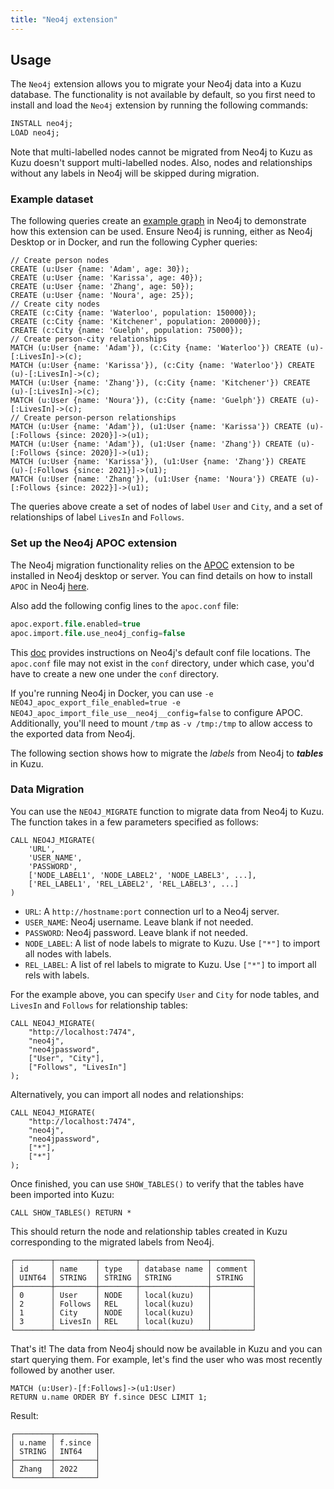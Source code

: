 ```yaml
---
title: "Neo4j extension"
---
```



## Usage
The `Neo4j` extension allows you to migrate your Neo4j data into a Kuzu database.
The functionality is not available by default, so you first need to install and load the `Neo4j` extension by running the following commands:

```sql
INSTALL neo4j;
LOAD neo4j;
```

Note that multi-labelled nodes cannot be migrated from Neo4j to Kuzu as Kuzu doesn't support multi-labelled nodes. Also,
nodes and relationships without any labels in Neo4j will be skipped during migration.

### Example dataset

The following queries create an [example graph](/cypher/query-clauses/example-database/) in Neo4j to demonstrate how this extension can be used.
Ensure Neo4j is running, either as Neo4j Desktop or in Docker, and run the following Cypher queries:

```cypher
// Create person nodes
CREATE (u:User {name: 'Adam', age: 30});
CREATE (u:User {name: 'Karissa', age: 40});
CREATE (u:User {name: 'Zhang', age: 50});
CREATE (u:User {name: 'Noura', age: 25});
// Create city nodes
CREATE (c:City {name: 'Waterloo', population: 150000});
CREATE (c:City {name: 'Kitchener', population: 200000});
CREATE (c:City {name: 'Guelph', population: 75000});
// Create person-city relationships
MATCH (u:User {name: 'Adam'}), (c:City {name: 'Waterloo'}) CREATE (u)-[:LivesIn]->(c);
MATCH (u:User {name: 'Karissa'}), (c:City {name: 'Waterloo'}) CREATE (u)-[:LivesIn]->(c);
MATCH (u:User {name: 'Zhang'}), (c:City {name: 'Kitchener'}) CREATE (u)-[:LivesIn]->(c);
MATCH (u:User {name: 'Noura'}), (c:City {name: 'Guelph'}) CREATE (u)-[:LivesIn]->(c);
// Create person-person relationships
MATCH (u:User {name: 'Adam'}), (u1:User {name: 'Karissa'}) CREATE (u)-[:Follows {since: 2020}]->(u1);
MATCH (u:User {name: 'Adam'}), (u1:User {name: 'Zhang'}) CREATE (u)-[:Follows {since: 2020}]->(u1);
MATCH (u:User {name: 'Karissa'}), (u1:User {name: 'Zhang'}) CREATE (u)-[:Follows {since: 2021}]->(u1);
MATCH (u:User {name: 'Zhang'}), (u1:User {name: 'Noura'}) CREATE (u)-[:Follows {since: 2022}]->(u1);
```

The queries above create a set of nodes of label `User` and `City`, and a set of relationships of label `LivesIn` and `Follows`.

### Set up the Neo4j APOC extension
The Neo4j migration functionality relies on the [APOC](https://neo4j.com/labs/apoc/) extension to be installed in Neo4j desktop or server. 
You can find details on how to install `APOC` in Neo4j [here](https://neo4j.com/labs/apoc/5/installation/).

Also add the following config lines to the `apoc.conf` file:
```sql
apoc.export.file.enabled=true
apoc.import.file.use_neo4j_config=false
```
This [doc](https://neo4j.com/docs/operations-manual/current/configuration/file-locations/#neo4j-config) provides instructions on Neo4j's default conf file locations.
The `apoc.conf` file may not exist in the `conf` directory, under which case, you'd have to create a new one under the `conf` directory.

If you're running Neo4j in Docker, you can use `-e NEO4J_apoc_export_file_enabled=true -e NEO4J_apoc_import_file_use__neo4j__config=false` to configure APOC.
Additionally, you'll need to mount `/tmp` as `-v /tmp:/tmp` to allow access to the exported data from Neo4j.

The following section shows how to migrate the *labels* from Neo4j to *__tables__* in Kuzu.

### Data Migration

You can use the `NEO4J_MIGRATE` function to migrate data from Neo4j to Kuzu.
The function takes in a few parameters specified as follows:

```cypher
CALL NEO4J_MIGRATE(
    'URL',
    'USER_NAME',
    'PASSWORD',
    ['NODE_LABEL1', 'NODE_LABEL2', 'NODE_LABEL3', ...],
    ['REL_LABEL1', 'REL_LABEL2', 'REL_LABEL3', ...]
)
```
- `URL`: A `http://hostname:port` connection url to a Neo4j server.
- `USER_NAME`: Neo4j username. Leave blank if not needed.
- `PASSWORD`: Neo4j password. Leave blank if not needed.
- `NODE_LABEL`: A list of node labels to migrate to Kuzu. Use `["*"]` to import all nodes with labels.
- `REL_LABEL`: A list of rel labels to migrate to Kuzu. Use `["*"]` to import all rels with labels.

For the example above, you can specify `User` and `City` for node tables, and `LivesIn` and `Follows` for relationship tables:
```cypher
CALL NEO4J_MIGRATE(
    "http://localhost:7474",
    "neo4j",
    "neo4jpassword",
    ["User", "City"],
    ["Follows", "LivesIn"]
);
```
Alternatively, you can import all nodes and relationships:
```cypher
CALL NEO4J_MIGRATE(
    "http://localhost:7474",
    "neo4j",
    "neo4jpassword",
    ["*"],
    ["*"]
);
```

Once finished, you can use `SHOW_TABLES()` to verify that the tables have been imported into Kuzu:
```cypher
CALL SHOW_TABLES() RETURN *
```

This should return the node and relationship tables created in Kuzu corresponding to the migrated labels from Neo4j.
```
┌────────┬─────────┬────────┬───────────────┬─────────┐
│ id     │ name    │ type   │ database name │ comment │
│ UINT64 │ STRING  │ STRING │ STRING        │ STRING  │
├────────┼─────────┼────────┼───────────────┼─────────┤
│ 0      │ User    │ NODE   │ local(kuzu)   │         │
│ 2      │ Follows │ REL    │ local(kuzu)   │         │
│ 1      │ City    │ NODE   │ local(kuzu)   │         │
│ 3      │ LivesIn │ REL    │ local(kuzu)   │         │
└────────┴─────────┴────────┴───────────────┴─────────┘
```

That's it! The data from Neo4j should now be available in Kuzu and you can start querying them.
For example, let's find the user who was most recently followed by another user.

```cypher
MATCH (u:User)-[f:Follows]->(u1:User)
RETURN u.name ORDER BY f.since DESC LIMIT 1;
```

Result:
```
┌────────┬─────────┐
│ u.name │ f.since │
│ STRING │ INT64   │
├────────┼─────────┤
│ Zhang  │ 2022    │
└────────┴─────────┘
```
